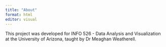 ```yaml
---
title: "About"
format: html
editor: visual
---
```


This project was developed for INFO 526 - Data Analysis and Visualization at the University of Arizona, taught by Dr Meaghan Weatherell. 
